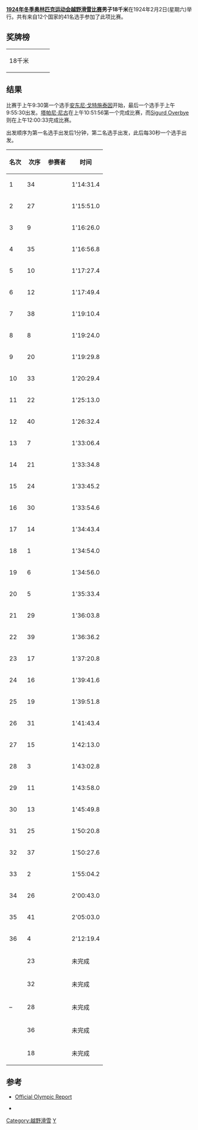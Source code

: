 {{Cross-country skiingAt1924WinterOlympics}}
'''[[1924年冬季奥林匹克运动会越野滑雪比赛|1924年冬季奥林匹克运动会越野滑雪比赛]]男子18千米'''在1924年2月2日(星期六)举行。共有来自12个国家的41名选手参加了此项比赛。

==奖牌榜==
{| {{MedalistTable|type=项目}}
|-
|18千米
|{{flagIOCmedalist|[[托尔莱夫·海于格|托尔莱夫·海于格]]|NOR|1924年冬季}}
|{{flagIOCmedalist|[[约翰·格勒蒂姆斯布罗滕|约翰·格勒蒂姆斯布罗滕]]|NOR|1924年冬季}}
|{{flagIOCmedalist|[[塔帕尼·尼古|塔帕尼·尼古]]|FIN|1924年冬季}}
|}

==结果==
比赛于上午9:30第一个选手[[安东尼·戈特施泰因|安东尼·戈特施泰因]]开始，最后一个选手于上午9:55:30出发。[[塔帕尼·尼古|塔帕尼·尼古]]在上午10:51:56第一个完成比赛，而[[Sigurd_Overbye|Sigurd Overbye]]则在上午12:00:33完成比赛。

出发顺序为第一名选手出发后1分钟，第二名选手出发，此后每30秒一个选手出发。
{| class=wikitable style="text-align:center"
|-
! 名次||width=40| 次序 || 参赛者 || 时间
|- align=center bgcolor=gold
| 1 || 34 ||align=left| {{flagIOCathlete|[[托尔莱夫·海于格|托尔莱夫·海于格]]|NOR|1924年冬季}} || 1'14:31.4
|- align=center bgcolor=silver
| 2 || 27 ||align=left| {{flagIOCathlete|[[约翰·格勒蒂姆斯布罗滕|约翰·格勒蒂姆斯布罗滕]]|NOR|1924年冬季}} || 1'15:51.0
|- align=center bgcolor=cc9966
| 3 || 9 ||align=left| {{flagIOCathlete|[[塔帕尼·尼古|塔帕尼·尼古]]|FIN|1924年冬季}} || 1'16:26.0
|-
| 4 || 35 ||align=left| {{flagIOCathlete|[[Jon_Mårdalen|Jon Mårdalen]]|NOR|1924年冬季}} || 1'16:56.8
|-
| 5 || 10 ||align=left| {{flagIOCathlete|[[埃纳尔·兰德维克|埃纳尔·兰德维克]]|NOR|1924年冬季}} || 1'17:27.4
|-
| 6 || 12 ||align=left| {{flagIOCathlete|[[佩尔-埃里克·赫德隆|佩尔-埃里克·赫德隆]]|SWE|1924年冬季}} || 1'17:49.4
|-
| 7 || 38 ||align=left| {{flagIOCathlete|[[马蒂·赖维奥|马蒂·赖维奥]]|FIN|1924年冬季}} || 1'19:10.4
|-
| 8 || 8 ||align=left| {{flagIOCathlete|[[伊利斯·桑丁|伊利斯·桑丁]]|SWE|1924年冬季}} || 1'19:24.0
|-
| 9 || 20 ||align=left| {{flagIOCathlete|[[格尔格·佩尔松|格尔格·佩尔松]]|SWE|1924年冬季}} || 1'19:29.8
|-
| 10 || 33 ||align=left| {{flagIOCathlete|[[Erik_Winnberg|Erik Winnberg]]|SWE|1924年冬季}} || 1'20:29.4
|-
| 11 || 22 ||align=left| {{flagIOCathlete|[[马蒂里·托拉|马蒂里·托拉]]|FIN|1924年冬季}} || 1'25:13.0
|-
| 12 || 40 ||align=left| {{flagIOCathlete|[[亨利·科利|亨利·科利]]|ITA|1924年冬季}} || 1'26:32.4
|-
| 13 || 7 ||align=left| {{flagIOCathlete|[[Antonio_Herin|Antonio Herin]]|ITA|1924年冬季}} || 1'33:06.4
|-
| 14 || 21 ||align=left| {{flagIOCathlete|[[彼得·施密德|彼得·施密德]]|SUI|1924年冬季}} || 1'33:34.8
|-
| 15 || 24 ||align=left| {{flagIOCathlete|[[丹尼尔·佩利谢尔|丹尼尔·佩利谢尔]]|ITA|1924年冬季}} || 1'33:45.2
|-
| 16 || 30 ||align=left| {{flagIOCathlete|[[安东·科林|安东·科林]]|FIN|1924年冬季}} || 1'33:54.6
|-
| 17 || 14 ||align=left| {{flagIOCathlete|[[斯蒂芬夫·黑瓦克|斯蒂芬夫·黑瓦克]]|TCH|1924年冬季}} || 1'34:43.4
|-
| 18 || 1 ||align=left| {{flagIOCathlete|[[安东尼·戈特施泰因|安东尼·戈特施泰因]]|TCH|1924年冬季}} || 1'34:54.0
|-
| 19 || 6 ||align=left| {{flagIOCathlete|[[Sigurd_Overbye|Sigurd Overbye]]|USA|1924年冬季}} || 1'34:56.0
|-
| 20 || 5 ||align=left| {{flagIOCathlete|[[Gilbert_Ravanel|Gilbert Ravanel]]|FRA|1924年冬季}} || 1'35:33.4
|-
| 21 || 29 ||align=left| {{flagIOCathlete|[[Achille_Bacher|Achille Bacher]]|ITA|1924年冬季}} || 1'36:03.8
|-
| 22 || 39 ||align=left| {{flagIOCathlete|[[Xaver_Affentranger|Xaver Affentranger]]|SUI|1924年冬季}} || 1'36:36.2
|-
| 23 || 17 ||align=left| {{flagIOCathlete|[[瓦茨拉夫·乔恩|瓦茨拉夫·乔恩]]|TCH|1924年冬季}} || 1'37:20.8
|-
| 24 || 16 ||align=left| {{flagIOCathlete|[[弗朗·西斯钩|弗朗·西斯钩]]|TCH|1924年冬季}} || 1'39:41.6
|-
| 25 || 19 ||align=left| {{flagIOCathlete|[[Hans_Eidenbenz|Hans Eidenbenz]]|SUI|1924年冬季}} || 1'39:51.8
|-
| 26 || 31 ||align=left| {{flagIOCathlete|[[亚历山大·吉拉德比利|亚历山大·吉拉德比利]]|SUI|1924年冬季}} || 1'41:43.4
|-
| 27 || 15 ||align=left| {{flagIOCathlete|[[弗朗齐歇克·布扎克|弗朗齐歇克·布扎克]]|POL|1924年冬季}} || 1'42:13.0
|-
| 28 || 3 ||align=left| {{flagIOCathlete|[[Andrzej_Krzeptowski_(born_1903)|Andrzej Krzeptowski]]|POL|1924年冬季}} || 1'43:02.8
|-
| 29 || 11 ||align=left| {{flagIOCathlete|[[André_Vandelle|André Vandelle]]|FRA|1924年冬季}} || 1'43:58.0
|-
| 30 || 13 ||align=left| {{flagIOCathlete|[[约翰·查尔顿_(越野滑雪)|约翰·查尔顿]]|USA|1924年冬季}} || 1'45:49.8
|-
| 31 || 25 ||align=left| {{flagIOCathlete|[[伊什特·万蒂|伊什特·万蒂]]|HUN|1924年冬季}} || 1'50:20.8
|-
| 32 || 37 ||align=left| {{flagIOCathlete|[[兹登科·什维盖伊|兹登科·什维盖伊]]|YUG|1924年冬季}} || 1'50:27.6
|-
| 33 || 2 ||align=left| {{flagIOCathlete|[[安德斯·豪根|安德斯·豪根]]|USA|1924年冬季}} || 1'55:04.2
|-
| 34 || 26 ||align=left| {{flagIOCathlete|[[Vladimir_Kajzelj|Vladimir Kajzelj]]|YUG|1924年冬季}} || 2'00:43.0
|-
| 35 || 41 ||align=left| {{flagIOCathlete|[[Ragnar_Omtvedt|Ragnar Omtvedt]]|USA|1924年冬季}} || 2'05:03.0
|-
| 36 || 4 ||align=left| {{flagIOCathlete|[[Dušan_Zinaja|Dušan Zinaja]]|YUG|1924年冬季}} || 2'12:19.4
|-
|rowspan=5| – || 23 ||align=left| {{flagIOCathlete|[[贝拉·塞派什|贝拉·塞派什]]|HUN|1924年冬季}} || 未完成
|-
| 32 ||align=left| {{flagIOCathlete|[[Mirko_Pandaković|Mirko Pandaković]]|YUG|1924年冬季}} || 未完成
|-
| 28 ||align=left| {{flagIOCathlete|[[Martial_Payot|Martial Payot]]|FRA|1924年冬季}} || 未完成
|-
| 36 ||align=left| {{flagIOCathlete|[[Roberts_Plūme|Roberts Plūme]]|LAT|1924年冬季}} || 未完成
|-
| 18 ||align=left| {{flagIOCathlete|[[Denis_Couttet|Denis Couttet]]|FRA|1924年冬季}} || 未完成
|}

==参考==
*[https://web.archive.org/web/20080410085129/http://www.la84foundation.org/6oic/OfficialReports/1924/1924.pdf Official Olympic Report]
* {{cite web | last = Wudarski | first = Pawel | year = 1999 | url = http://olympic.w.interia.pl/ | title = Wyniki Igrzysk Olimpijskich | accessdate = 16 May 2008 | archive-date = 2007-06-19 | archive-url = https://web.archive.org/web/20070619232111/http://www.skateresults.com/skater/show/1177 | dead-url = no }} {{Pl icon}}

{{Footer Olympic Champions 15 km Cross Country Men}}

{{DEFAULTSORT:Cross-Country Skiing At The 1924 Winter Olympics - Men's 18 Km}}
[[Category:越野滑雪|Category:越野滑雪]]
[[Category:1924年冬季奥林匹克运动会赛事|Y]]